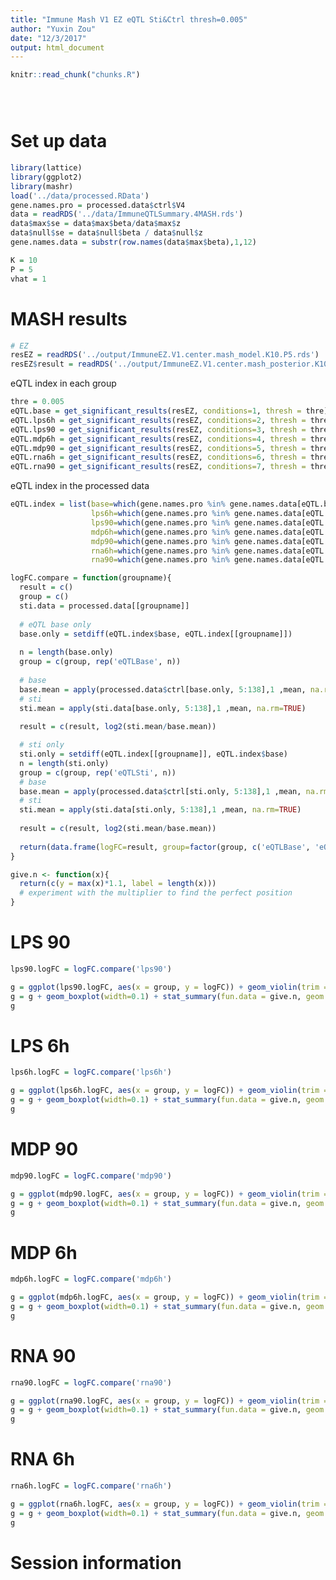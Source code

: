 ```yaml
---
title: "Immune Mash V1 EZ eQTL Sti&Ctrl thresh=0.005"
author: "Yuxin Zou"
date: "12/3/2017"
output: html_document
---
```

```r
knitr::read_chunk("chunks.R")
```

<!-- Update knitr chunk options -->
```r
```

<!-- Insert the date the file was last updated -->
```r
```

<!-- Insert the code version (Git commit SHA1) if Git repository exists and R
 package git2r is installed -->
```r
```

# Set up data

```r
library(lattice)
library(ggplot2)
library(mashr)
load('../data/processed.RData')
gene.names.pro = processed.data$ctrl$V4
data = readRDS('../data/ImmuneQTLSummary.4MASH.rds')
data$max$se = data$max$beta/data$max$z
data$null$se = data$null$beta / data$null$z
gene.names.data = substr(row.names(data$max$beta),1,12)

K = 10
P = 5
vhat = 1
```

# MASH results

```r
# EZ
resEZ = readRDS('../output/ImmuneEZ.V1.center.mash_model.K10.P5.rds')
resEZ$result = readRDS('../output/ImmuneEZ.V1.center.mash_posterior.K10.P5.rds')
```

eQTL index in each group 

```r
thre = 0.005
eQTL.base = get_significant_results(resEZ, conditions=1, thresh = thre)
eQTL.lps6h = get_significant_results(resEZ, conditions=2, thresh = thre)
eQTL.lps90 = get_significant_results(resEZ, conditions=3, thresh = thre)
eQTL.mdp6h = get_significant_results(resEZ, conditions=4, thresh = thre)
eQTL.mdp90 = get_significant_results(resEZ, conditions=5, thresh = thre)
eQTL.rna6h = get_significant_results(resEZ, conditions=6, thresh = thre)
eQTL.rna90 = get_significant_results(resEZ, conditions=7, thresh = thre)
```

eQTL index in the processed data

```r
eQTL.index = list(base=which(gene.names.pro %in% gene.names.data[eQTL.base]),
                  lps6h=which(gene.names.pro %in% gene.names.data[eQTL.lps6h]),
                  lps90=which(gene.names.pro %in% gene.names.data[eQTL.lps90]),
                  mdp6h=which(gene.names.pro %in% gene.names.data[eQTL.mdp6h]),
                  mdp90=which(gene.names.pro %in% gene.names.data[eQTL.mdp90]),
                  rna6h=which(gene.names.pro %in% gene.names.data[eQTL.rna6h]),
                  rna90=which(gene.names.pro %in% gene.names.data[eQTL.rna90]))
```

<!--
```r
gene.names.lps6h = substr(row.names(data$max$beta[eQTL.lps6h,]),1,12)
resEZ.lps6h = readRDS(paste0('../output/ImmuneEZ.V',vhat,'.center.resEZ.reQTL.lps6h.K',K,'.P',P,'.rds'))

gene.names.lps90 = substr(row.names(data$max$beta[eQTL.lps90,]),1,12)
resEZ.lps90 = readRDS(paste0('../output/ImmuneEZ.V',vhat,'.center.resEZ.reQTL.lps90.K',K,'.P',P,'.rds'))

gene.names.mdp6h = substr(row.names(data$max$beta[eQTL.mdp6h,]),1,12)
resEZ.mdp6h = readRDS(paste0('../output/ImmuneEZ.V',vhat,'.center.resEZ.reQTL.mdp6h.K',K,'.P',P,'.rds'))

gene.names.mdp90 = substr(row.names(data$max$beta[eQTL.mdp90,]),1,12)
resEZ.mdp90 = readRDS(paste0('../output/ImmuneEZ.V',vhat,'.center.resEZ.reQTL.mdp90.K',K,'.P',P,'.rds'))

gene.names.rna6h = substr(row.names(data$max$beta[eQTL.rna6h,]),1,12)
resEZ.rna6h = readRDS(paste0('../output/ImmuneEZ.V',vhat,'.center.resEZ.reQTL.rna6h.K',K,'.P',P,'.rds'))

gene.names.rna90 = substr(row.names(data$max$beta[eQTL.rna90,]),1,12)
resEZ.rna90 = readRDS(paste0('../output/ImmuneEZ.V',vhat,'.center.resEZ.reQTL.rna90.K',K,'.P',P,'.rds'))

reQTL.index = list(lps6h=which(gene.names.pro %in% gene.names.lps6h[get_significant_results(resEZ.lps6h)]),
                   lps90=which(gene.names.pro %in% gene.names.lps90[get_significant_results(resEZ.lps90)]),
                   mdp6h=which(gene.names.pro %in% gene.names.mdp6h[get_significant_results(resEZ.mdp6h)]),
                   mdp90=which(gene.names.pro %in% gene.names.mdp90[get_significant_results(resEZ.mdp90)]),
                   rna6h=which(gene.names.pro %in% gene.names.rna6h[get_significant_results(resEZ.rna6h)]),
                   rna90=which(gene.names.pro %in% gene.names.rna90[get_significant_results(resEZ.rna90)]))
```
-->

```r
logFC.compare = function(groupname){
  result = c()
  group = c()
  sti.data = processed.data[[groupname]]
  
  # eQTL base only
  base.only = setdiff(eQTL.index$base, eQTL.index[[groupname]])
  
  n = length(base.only)
  group = c(group, rep('eQTLBase', n))
  
  # base
  base.mean = apply(processed.data$ctrl[base.only, 5:138],1 ,mean, na.rm=TRUE)
  # sti
  sti.mean = apply(sti.data[base.only, 5:138],1 ,mean, na.rm=TRUE)
  
  result = c(result, log2(sti.mean/base.mean))

  # sti only
  sti.only = setdiff(eQTL.index[[groupname]], eQTL.index$base)
  n = length(sti.only)
  group = c(group, rep('eQTLSti', n))
  # base
  base.mean = apply(processed.data$ctrl[sti.only, 5:138],1 ,mean, na.rm=TRUE)
  # sti
  sti.mean = apply(sti.data[sti.only, 5:138],1 ,mean, na.rm=TRUE)
  
  result = c(result, log2(sti.mean/base.mean))
  
  return(data.frame(logFC=result, group=factor(group, c('eQTLBase', 'eQTLSti'))))
}

give.n <- function(x){
  return(c(y = max(x)*1.1, label = length(x))) 
  # experiment with the multiplier to find the perfect position
}
```

# LPS 90
```r
lps90.logFC = logFC.compare('lps90')

g = ggplot(lps90.logFC, aes(x = group, y = logFC)) + geom_violin(trim = FALSE)
g = g + geom_boxplot(width=0.1) + stat_summary(fun.data = give.n, geom = "text", color='red')
g
```

# LPS 6h
```r
lps6h.logFC = logFC.compare('lps6h')

g = ggplot(lps6h.logFC, aes(x = group, y = logFC)) + geom_violin(trim = FALSE)
g = g + geom_boxplot(width=0.1) + stat_summary(fun.data = give.n, geom = "text", color='red')
g
```

# MDP 90
```r
mdp90.logFC = logFC.compare('mdp90')

g = ggplot(mdp90.logFC, aes(x = group, y = logFC)) + geom_violin(trim = FALSE)
g = g + geom_boxplot(width=0.1) + stat_summary(fun.data = give.n, geom = "text", color='red')
g
```

# MDP 6h
```r
mdp6h.logFC = logFC.compare('mdp6h')

g = ggplot(mdp6h.logFC, aes(x = group, y = logFC)) + geom_violin(trim = FALSE)
g = g + geom_boxplot(width=0.1) + stat_summary(fun.data = give.n, geom = "text", color='red')
g
```

# RNA 90
```r
rna90.logFC = logFC.compare('rna90')

g = ggplot(rna90.logFC, aes(x = group, y = logFC)) + geom_violin(trim = FALSE)
g = g + geom_boxplot(width=0.1) + stat_summary(fun.data = give.n, geom = "text", color='red')
g
```

# RNA 6h
```r
rna6h.logFC = logFC.compare('rna6h')

g = ggplot(rna6h.logFC, aes(x = group, y = logFC)) + geom_violin(trim = FALSE)
g = g + geom_boxplot(width=0.1) + stat_summary(fun.data = give.n, geom = "text", color='red')
g
```


# Session information

<!-- Insert the session information into the document -->
```r
```
